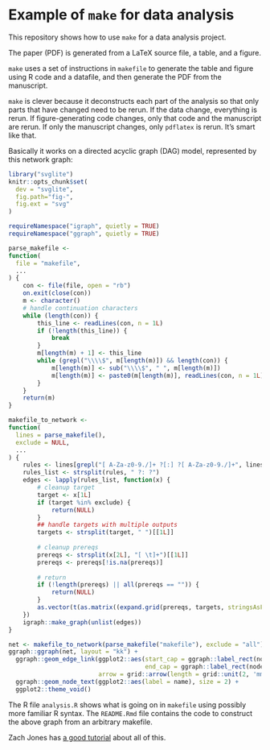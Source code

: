 # Example of `make` for data analysis

This repository shows how to use `make` for a data analysis project.

The paper (PDF) is generated from a LaTeX source file, a table, and a figure.

`make` uses a set of instructions in `makefile` to generate the table and figure using R code and a datafile, and then generate the PDF from the manuscript.

`make` is clever because it deconstructs each part of the analysis so that only parts that have changed need to be rerun. If the data change, everything is rerun. If figure-generating code changes, only that code and the manuscript are rerun. If only the manuscript changes, only `pdflatex` is rerun. It's smart like that.

Basically it works on a directed acyclic graph (DAG) model, represented by this network graph:

```r
library("svglite")
knitr::opts_chunk$set(
  dev = "svglite",
  fig.path="fig-",
  fig.ext = "svg"
)
```

```r
requireNamespace("igraph", quietly = TRUE)
requireNamespace("ggraph", quietly = TRUE)

parse_makefile <-
function(
  file = "makefile",
  ...
) {
    con <- file(file, open = "rb")
    on.exit(close(con))
    m <- character()
    # handle continuation characters
    while (length(con)) {
        this_line <- readLines(con, n = 1L)
        if (!length(this_line)) {
            break
        }
        m[length(m) + 1] <- this_line
        while (grepl("\\\\$", m[length(m)]) && length(con)) {
            m[length(m)] <- sub("\\\\$", " ", m[length(m)])
            m[length(m)] <- paste0(m[length(m)], readLines(con, n = 1L))
        }
    }
    return(m)
}

makefile_to_network <-
function(
  lines = parse_makefile(),
  exclude = NULL,
  ...
) {
    rules <- lines[grepl("[ A-Za-z0-9./]+ ?[:] ?[ A-Za-z0-9./]+", lines)]
    rules_list <- strsplit(rules, " ?: ?")
    edges <- lapply(rules_list, function(x) {
        # cleanup target
        target <- x[1L]
        if (target %in% exclude) {
            return(NULL)
        }
        ## handle targets with multiple outputs
        targets <- strsplit(target, " ")[[1L]]
        
        # cleanup prereqs
        prereqs <- strsplit(x[2L], "[ \t]+")[[1L]]
        prereqs <- prereqs[!is.na(prereqs)]
        
        # return
        if (!length(prereqs) || all(prereqs == "")) {
            return(NULL)
        }
        as.vector(t(as.matrix((expand.grid(prereqs, targets, stringsAsFactors = FALSE)))))
    })
    igraph::make_graph(unlist(edges))
}

net <- makefile_to_network(parse_makefile("makefile"), exclude = "all")
ggraph::ggraph(net, layout = "kk") + 
  ggraph::geom_edge_link(ggplot2::aes(start_cap = ggraph::label_rect(node1.name),
                                      end_cap = ggraph::label_rect(node2.name)), 
                         arrow = grid::arrow(length = grid::unit(2, 'mm'))) + 
  ggraph::geom_node_text(ggplot2::aes(label = name), size = 2) +
  ggplot2::theme_void()
```

The R file `analysis.R` shows what is going on in `makefile` using possibly more familiar R syntax. The `README.Rmd` file contains the code to construct the above graph from an arbitrary makefile.

Zach Jones has [a good tutorial](http://zmjones.com/make/) about all of this.
